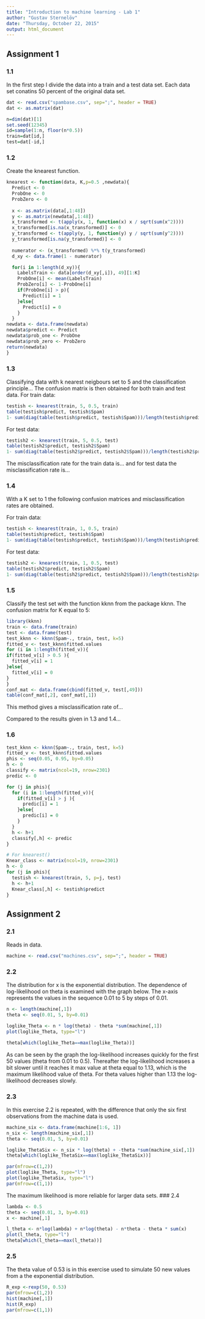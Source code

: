 ```yaml
---
title: "Introduction to machine learning - Lab 1"
author: "Gustav Sternelöv"
date: "Thursday, October 22, 2015"
output: html_document
---
```


## Assignment 1

### 1.1
In the first step I divide the data into a train and a test data set. Each data set conatins 50 percent of the original data set.
```r
dat <- read.csv("spambase.csv", sep=";", header = TRUE)
dat <- as.matrix(dat)

n=dim(dat)[1]
set.seed(12345)
id=sample(1:n, floor(n*0.5))
train=dat[id,]
test=dat[-id,]
```

### 1.2
Create the knearest function. 
```r
knearest <- function(data, K,p=0.5 ,newdata){
  Predict <- 0
  ProbOne <- 0
  ProbZero <- 0
  
  x <- as.matrix(data[,1:48])
  y <- as.matrix(newdata[,1:48])
  x_transformed <- t(apply(x, 1, function(x) x / sqrt(sum(x^2))))
  x_transformed[is.na(x_transformed)] <- 0
  y_transformed <- t(apply(y, 1, function(y) y / sqrt(sum(y^2))))
  y_transformed[is.na(y_transformed)] <- 0
  
  numerator <- (x_transformed) %*% t(y_transformed)
  d_xy <- data.frame(1 - numerator)

  for(i in 1:length(d_xy)){
    LabelsTrain <- data[order(d_xy[,i]), 49][1:K]
    ProbOne[i] <- mean(LabelsTrain)
    ProbZero[i] <- 1-ProbOne[i]
    if(ProbOne[i] > p){
      Predict[i] = 1
    }else{
      Predict[i] = 0
    }
  }
newdata <- data.frame(newdata)
newdata$predict <- Predict
newdata$prob_one <- ProbOne
newdata$prob_zero <- ProbZero
return(newdata)
}
```

### 1.3
Classifying data with k nearest neigbours set to 5 and the classification principle...
The confusion matrix is then obtained for both train and test data.
For train data: 
```r
testish <- knearest(train, 5, 0.5, train)
table(testish$predict, testish$Spam)
1- sum(diag(table(testish$predict, testish$Spam)))/length(testish$predict)
```
For test data:
```r
testish2 <- knearest(train, 5, 0.5, test)
table(testish2$predict, testish2$Spam)
1- sum(diag(table(testish2$predict, testish2$Spam)))/length(testish2$predict)
```


The misclassification rate for the train data is... and for test data the misclassification rate is...

### 1.4
With a K set to 1 the following confusion matrices and misclassification rates are obtained.

For train data: 
```r
testish <- knearest(train, 1, 0.5, train)
table(testish$predict, testish$Spam)
1- sum(diag(table(testish$predict, testish$Spam)))/length(testish$predict)
```
For test data:
```r
testish2 <- knearest(train, 1, 0.5, test)
table(testish2$predict, testish2$Spam)
1- sum(diag(table(testish2$predict, testish2$Spam)))/length(testish2$predict)
```


### 1.5
Classify the test set with the function kknn from the package kknn. 
The confusion matrix for K equal to 5:

```r
library(kknn)
train <- data.frame(train)
test <- data.frame(test)
test_kknn <- kknn(Spam~., train, test, k=5)
fitted_v <- test_kknn$fitted.values
for (i in 1:length(fitted_v)){
if(fitted_v[i] > 0.5 ){
  fitted_v[i] = 1
}else{
  fitted_v[i] = 0
}
}
conf_mat <- data.frame(cbind(fitted_v, test[,49]))
table(conf_mat[,2], conf_mat[,1])
```

This method gives a misclassification rate of...

Compared to the results given in 1.3 and 1.4...

### 1.6
```r
test_kknn <- kknn(Spam~., train, test, k=5)
fitted_v <- test_kknn$fitted.values
phis <- seq(0.05, 0.95, by=0.05)
h <- 0
classify <- matrix(ncol=19, nrow=2301)
predic <- 0

for (j in phis){
  for (i in 1:length(fitted_v)){
    if(fitted_v[i] > j ){
      predic[i] = 1
    }else{
      predic[i] = 0
    }
  }
  h <- h+1
  classify[,h] <- predic
}

# For knearest()
Knear_class <- matrix(ncol=19, nrow=2301)
h <- 0
for (j in phis){
  testish <- knearest(train, 5, p=j, test)
  h <- h+1
  Knear_class[,h] <- testish$predict
}
```





## Assignment 2
### 2.1
Reads in data. 
```r
machine <- read.csv("machines.csv", sep=";", header = TRUE)
```

### 2.2
The distribution for x is the exponential distribution. 
The dependence of log-likelihood on theta is examined with the graph below. The x-axis represents the values in the sequence 0.01 to 5 by steps of 0.01. 


```r
n <- length(machine[,1])
theta <- seq(0.01, 5, by=0.01)

loglike_Theta <- n * log(theta) - theta *sum(machine[,1])
plot(loglike_Theta, type="l")

theta[which(loglike_Theta==max(loglike_Theta))]
```

As can be seen by the graph the log-likelihood increases quickly for the first 50 values (theta from 0.01 to 0.5). Thereafter the log-likelihood increases a bit slower until it reaches it max value at theta equal to 1.13, which is the maximum likelihood value of theta. For theta values higher than 1.13 the log-likelihood decreases slowly. 

### 2.3

In this exercise 2.2 is repeated, with the difference that only the six first observations from the machine data is used. 
```r
machine_six <- data.frame(machine[1:6, 1])
n_six <- length(machine_six[,1])
theta <- seq(0.01, 5, by=0.01)

loglike_ThetaSix <- n_six * log(theta) + -theta *sum(machine_six[,1])
theta[which(loglike_ThetaSix==max(loglike_ThetaSix))]

par(mfrow=c(1,2))
plot(loglike_Theta, type="l")
plot(loglike_ThetaSix, type="l")
par(mfrow=c(1,1))
```

The maximum likelihood is more reliable for larger data sets. 
### 2.4

```r
lambda <- 0.5
theta <- seq(0.01, 3, by=0.01)
x <- machine[,1]

l_theta <- n*log(lambda) + n*log(theta) - n*theta - theta * sum(x)
plot(l_theta, type="l")
theta[which(l_theta==max(l_theta))]
```

### 2.5

The theta value of 0.53 is in this exercise used to simulate 50 new values from a the exponential distribution. 

```r
R_exp <-rexp(50, 0.53)
par(mfrow=c(1,2))
hist(machine[,1])
hist(R_exp)
par(mfrow=c(1,1))
```
